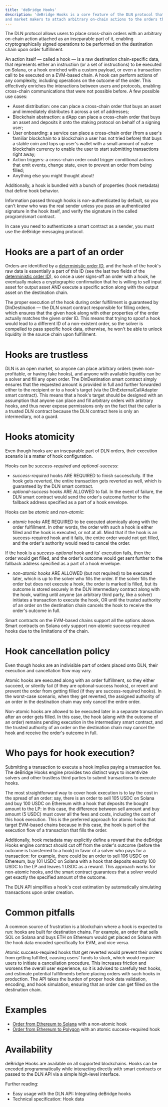 ```yaml
---
title: 'deBridge Hooks'
description: 'deBridge Hooks is a core feature of the DLN protocol that allows users, protocols, 
and market makers to attach arbitrary on-chain actions to the orders that would get executed upon their fulfillment.'
---
```


The DLN protocol allows users to place cross-chain orders with an arbitrary on-chain action attached as an inseparable part of it, 
enabling cryptographically signed operations to be performed on the destination chain upon order fulfillment.

An action itself — called a hook — is a raw destination chain-specific data, that represents either an instruction (or a set of instructions) to be
executed on Solana, or a hook enriched with a custom payload, or even a transaction call to be executed on a EVM-based chain. A hook can perform
actions of any complexity, including operations on the outcome of the order. This effectively enriches the interactions between users and protocols,
enabling cross-chain communications that were not possible before. A few possible use cases:
- Asset distribution: one can place a cross-chain order that buys an asset and immediately distributes it across a set of addresses;
- Blockchain abstraction: a dApp can place a cross-chain order that buys an asset and deposits it onto the staking protocol on behalf of a signing
  user;
- User onboarding: a service can place a cross-chain order (from a user's familiar blockchain to a blockchain a user has not tried before) that buys a
  stable coin and tops up user's wallet with a small amount of native blockchain currency to enable the user to start submitting transactions right
  away;
- Action triggers: a cross-chain order could trigger conditional actions that emit events, change state, even to prevent an order from being filled;
- Anything else you might thought about!

Additionally, a hook is bundled with a bunch of properties (hook metadata) that define hook behavior.

<Warning> 
Information passed through hooks is non-authenticated by default, so you can't know who was the real sender unless you pass an authenticated
signature in the hook itself, and verify the signature in the called program/smart contract.

In case you need to authenticate a smart contract as a sender, you must use the deBridge messaging protocol. 
</Warning>

# Hooks are a part of an order 

Orders are identified by a [deterministic order ID](dln-dropdown/protocol-specs/deterministic-order-id), and the hash of the hook's raw data is essentially a part
of this ID (see the last two fields of the [deterministic order ID](dln-dropdown/protocol-specs/deterministic-order-id)), so once a user signs-off an order with a
hook, he eventually makes a cryptographic confirmation that he is willing to sell input asset for output asset AND execute a specific action along
with the output asset on the destination chain.

The proper execution of the hook during order fulfillment is guaranteed by DlnDestination — the DLN smart contract responsible for filling orders,
which ensures that the given hook along with other properties of the order actually matches the given order ID. This means that trying to spoof a hook
would lead to a different ID of a non-existent order, so the solver is compelled to pass specific hook data, otherwise, he won't be able to unlock
liquidity in the source chain upon fulfillment.

# Hooks are trustless 

DLN is an open market, so anyone can place arbitrary orders (even non-profitable, or having fake hooks), and anyone with available liquidity can be a
solver and fill any open order. The  DlnDestination smart contract simply ensures that the requested amount is provided in full and further forwarded
either to the recipient or to a hook's target (via the DlnExternalCallAdapter smart contract). This means that a hook's target should be designed with
an assumption that anyone can place and fill arbitrary orders with arbitrary hooks, and thus never expose permissions only on the fact that the caller
is a trusted DLN contract because the DLN contract here is only an intermediary, not a guard.

# Hooks atomicity 

Even though hooks are an inseparable part of DLN orders, their execution scenario is a matter of hook configuration. 

Hooks can be *success-required* and *optional-success*:
- *success-required* hooks ARE REQUIRED to finish successfully. If the hook gets reverted, the entire transaction gets reverted as well, which is
guaranteed by the DLN smart contract. 
- *optional-success* hooks ARE ALLOWED to fail. In the event of failure, the DLN smart contract would send the order's outcome further to the fallback
address specified as a part of a hook envelope.

Hooks can be *atomic* and *non-atomic*: 
- *atomic hooks* ARE REQUIRED to be executed atomically along with the order fulfillment. In other words, the order with such a hook is either filled and
the hook is executed, or not at all. Mind that if the hook is an success-required hook and it fails, the entire order would not get filled, and the
order's authority would need to cancel the order. 

If the hook is a *success-optional* hook and its' execution fails, then the order would get filled, and the order's outcome would get sent further to
the fallback address specified as a part of a hook envelope.
- *non-atomic hooks* ARE ALLOWED (but not required) to be executed later, which is up to the solver who fills the order. If the solver fills the order but
does not execute a hook, the order is marked is filled, but its outcome is stored securely in the DLN intermediary contract along with the hook,
waiting until anyone (an arbitrary third party, like a solver) initiates a transaction to execute the hook, OR until the trusted authority of an order
on the destination chain cancels the hook to receive the order's outcome in full.

Smart contracts on the EVM-based chains support all the options above. Smart contracts on Solana only support non-atomic success-required hooks due to
the limitations of the chain.

# Hook cancellation policy 

Even though hooks are an indivisible part of orders placed onto DLN, their execution and cancellation flow may vary.

Atomic hooks are executed along with an order fulfillment, so they either succeed, or silently fail (if they are optional-success hooks), or revert
and prevent the order from getting filled (if they are success-required hooks). In the worst-case scenario, when they get reverted, the assigned
authority of an order in the destination chain may only cancel the entire order.

Non-atomic hooks are allowed to be executed later in a separate transaction after an order gets filled. In this case, the hook (along with the outcome
of an order) remains pending execution in the intermediary smart contract, and the trusted authority of an order on the destination chain may cancel
the hook and receive the order's outcome in full.

# Who pays for hook execution? 

Submitting a transaction to execute a hook implies paying a transaction fee. The deBridge Hooks engine provides two
distinct ways to incentivize solvers and other trustless third parties to submit transactions to execute hooks.

The most straightforward way to cover hook execution is to lay the cost in the spread of an order: say, there is an order to sell 105 USDC on Solana
and buy 100 USDC on Ethereum with a hook that deposits the bought amount to the LP: in this case, the difference between sell amount and buy amount (5
USDC) must cover all the fees and costs, including the cost of this hook execution. This is the preferred approach for atomic hooks that target
EVM-based chains because in this case, the hook is part of the execution flow of a transaction that fills the order. 

Additionally, hook metadata may explicitly define a reward that the deBridge Hooks engine contract should cut off from the order's outcome (before the
outcome is transferred to a hook) in favor of a solver who pays for a transaction: for example, there could be an order to sell 106 USDC on Ethereum,
buy 101 USDC on Solana with a hook that deposits exactly 100 USDC to the LP and leaves 1 USDC as a reward. This approach works for non-atomic hooks,
and the smart contract guarantees that a solver would get exactly the specified amount of the outcome.

The DLN API simplifies a hook's cost estimation by automatically simulating transactions upon order creation.

# Common pitfalls 
A common source of frustration is a blockchain where a hook is expected to run: hooks are built for destination chains. For example,
an order that sells SOL on Solana and buys ETH on Ethereum would get placed on Solana with the hook data encoded specifically for EVM, and vice versa.

Atomic success-required hooks that get reverted would prevent their orders from getting fulfilled, causing users' funds to stuck, which would require
users to initiate a cancellation procedure. This increases friction and worsens the overall user experience, so it is advised to carefully test hooks,
and estimate potential fulfillments before placing orders with such hooks in production. The API takes the burden of proper hook data validation,
encoding, and hook simulation, ensuring that an order can get filled on the destination chain. 

# Examples 
- [Order from Ethereum to Solana](https://app.debridge.finance/order?orderId=0xd78af2a21f4c7dc1fb11e85fff608739d8af167b4ff91b03bc3a097822fcc966) with a non-atomic hook
- [Order from Ethereum to Polygon](https://app.debridge.finance/order?orderId=0x401c8eb93a1358bbe2924e98446ed35fbb73dabd638aa183de3aca0af2582a40) with an atomic success-required hook

# Availability 

deBridge Hooks are available on all supported blockchains. Hooks can be encoded programmatically while interacting directly with smart
contracts or passed to the DLN API via a simple high-level interface.

Further reading:
- Easy usage with the DLN API: Integrating deBridge hooks
- Technical specification: Hook data